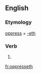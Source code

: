 ==English==

===Etymology===
[[oppress]] + [[-eth]]

===Verb===
{{infl|en|verb form}}

# {{archaic third-person singular of|oppress}}

[[fr:oppresseth]]